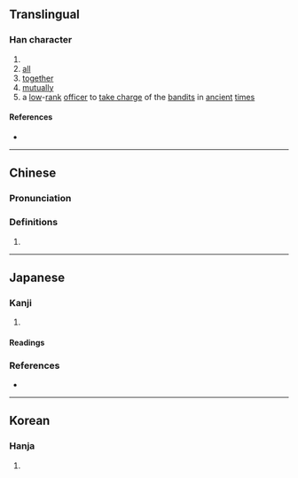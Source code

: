{{character info/new}}
==Translingual==

===Han character===
{{Han char|rn=9|rad=人|as=09|sn=11|four=|canj=OMBC|ids=⿰亻頁}}

# {{surname|lang=zh}}
# [[all]]
# [[together]]
# [[mutually]]
# a [[low]]-[[rank]] [[officer]] to [[take charge]] of the [[bandit]]s in [[ancient]] [[time]]s

====References====
* {{Han ref|kx=0111.130|hdz=10188.050|uh=346F|ud=13423}}

----

==Chinese==
{{zh-forms|s=㑔}}

===Pronunciation===
{{zh-pron
|m=xǔ
|c=seoi2
|h=pfs=
|md=
|mn=
|w=
|cat=adv,n,pn
}}

===Definitions===
{{zh-hanzi}}

# {{rfdef|lang=zh}}

----

==Japanese==

===Kanji===
{{ja-kanji|grade=|rs=人09}}

# {{rfdef|lang=ja}}

====Readings====
{{ja-readings
|on=[[しゅ]] (shu)
|kun=
}}

===References===
* {{R:Koseki Moji|010230}}

----

==Korean==

===Hanja===
{{ko-hanja|hangeul=수|rv=su|mr=su|y=su}}

# {{defn|lang=ko|sort=人09}}